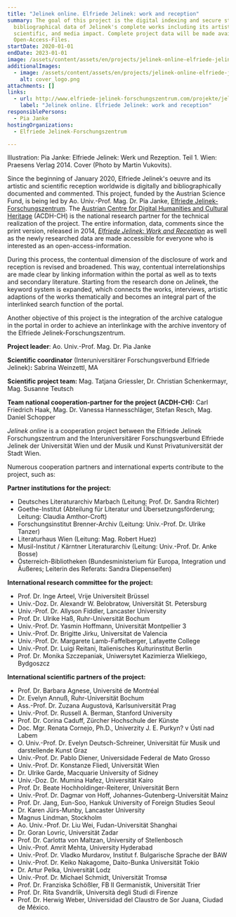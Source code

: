 ```yaml
---
title: "Jelinek online. Elfriede Jelinek: work and reception"
summary: The goal of this project is the digital indexing and secure storage of
  bibliographical data of Jelinek's complete works including its artistic,
  scientific, and media impact. Complete project data will be made available as
  Open-Access-Files.
startDate: 2020-01-01
endDate: 2023-01-01
image: /assets/content/assets/en/projects/jelinek-online-elfriede-jelinek-work-and-reception/jelinek_v8_neu.png
additionalImages:
  - image: /assets/content/assets/en/projects/jelinek-online-elfriede-jelinek-work-and-reception/additionalImages/cover_logo.png
    alt: cover_logo.png
attachments: []
links:
  - url: http://www.elfriede-jelinek-forschungszentrum.com/projekte/jelinek-online-2020-23/
    label: "Jelinek online. Elfriede Jelinek: work and reception"
responsiblePersons:
  - Pia Janke
hostingOrganizations:
  - Elfriede Jelinek-Forschungszentrum

---
```

Illustration: Pia Janke: Elfriede Jelinek: Werk und Rezeption. Teil 1. Wien: Praesens Verlag 2014. Cover (Photo by Martin Vukovits).

Since the beginning of January 2020, Elfriede Jelinek's oeuvre and its artistic and scientific reception worldwide is digitally and bibliographically documented and commented. This project, funded by the Austrian Science Fund, is being led by Ao. Univ.-Prof. Mag. Dr. Pia Janke, [Elfriede Jelinek-Forschungszentrum](http://www.elfriede-jelinek-forschungszentrum.com/home/). The [Austrian Centre for Digital Humanities and Cultural Heritage](https://www.oeaw.ac.at/acdh/) (ACDH-CH) is the national research partner for the technical realization of the project. The entire information, data, comments since the print version, released in 2014, [_Elfriede Jelinek: Work and Reception_](http://www.elfriede-jelinek-forschungszentrum.com/publikationen/elfriede-jelinek-werk-und-rezeption/) as well as the newly researched data are made accessible for everyone who is interested as an open-access-information.

During this process, the contentual dimension of the disclosure of work and reception is revised and broadened. This way, contentual interrelationships are made clear by linking information within the portal as well as to texts and secondary literature. Starting from the research done on Jelinek, the keyword system is expanded, which connects the works, interviews, artistic adaptions of the works thematically and becomes an integral part of the interlinked search function of the portal.

Another objective of this project is the integration of the archive catalogue in the portal in order to achieve an interlinkage with the archive inventory of the Elfriede Jelinek-Forschungszentrum.

**Project leader**: Ao. Univ.-Prof. Mag. Dr. Pia Janke

**Scientific coordinator** (Interuniversitärer Forschungsverbund Elfriede Jelinek)**:** Sabrina Weinzettl, MA

**Scientific project team:** Mag. Tatjana Griessler, Dr. Christian Schenkermayr, Mag. Susanne Teutsch

**Team national cooperation-partner for the project (ACDH-CH):** Carl Friedrich Haak, Mag. Dr. Vanessa Hannesschläger, Stefan Resch, Mag. Daniel Schopper

_Jelinek online_ is a cooperation project between the Elfriede Jelinek Forschungszentrum and the Interuniversitärer Forschungsverbund Elfriede Jelinek der Universität Wien und der Musik und Kunst Privatuniversität der Stadt Wien.

Numerous cooperation partners and international experts contribute to the project, such as:

**Partner institutions for the project:**

*   Deutsches Literaturarchiv Marbach (Leitung: Prof. Dr. Sandra Richter)
*   Goethe-Institut (Abteilung für Literatur und Übersetzungsförderung; Leitung: Claudia Amthor-Croft)
*   Forschungsinstitut Brenner-Archiv (Leitung: Univ.-Prof. Dr. Ulrike Tanzer)
*   Literaturhaus Wien (Leitung: Mag. Robert Huez)
*   Musil-Institut / Kärntner Literaturarchiv (Leitung: Univ.-Prof. Dr. Anke Bosse)
*   Österreich-Bibliotheken (Bundesministerium für Europa, Integration und Äußeres; Leiterin des Referats: Sandra Diepenseifen)

**International research committee for the project:**

*   Prof. Dr. Inge Arteel, Vrije Universiteit Brüssel
*   Univ.-Doz. Dr. Alexandr W. Belobratow, Universität St. Petersburg
*   Univ.-Prof. Dr. Allyson Fiddler, Lancaster University
*   Prof. Dr. Ulrike Haß, Ruhr-Universität Bochum
*   Univ.-Prof. Dr. Yasmin Hoffmann, Universität Montpellier 3
*   Univ.-Prof. Dr. Brigitte Jirku, Universitat de Valencia
*   Univ.-Prof. Dr. Margarete Lamb-Faffelberger, Lafayette College
*   Univ.-Prof. Dr. Luigi Reitani, Italienisches Kulturinstitut Berlin
*   Prof. Dr. Monika Szczepaniak, Uniwersytet Kazimierza Wielkiego, Bydgoszcz

**International scientific partners of the project:**

*   Prof. Dr. Barbara Agnese, Université de Montréal
*   Dr. Evelyn Annuß, Ruhr-Universität Bochum
*   Ass.-Prof. Dr. Zuzana Augustová, Karlsuniversität Prag
*   Univ.-Prof. Dr. Russell A. Berman, Stanford University
*   Prof. Dr. Corina Caduff, Zürcher Hochschule der Künste
*   Doc. Mgr. Renata Cornejo, Ph.D., Univerzity J. E. Purkyn? v Ústí nad Labem
*   O. Univ.-Prof. Dr. Evelyn Deutsch-Schreiner, Universität für Musik und darstellende Kunst Graz
*   Univ.-Prof. Dr. Pablo Diener, Universidade Federal de Mato Grosso
*   Univ.-Prof. Dr. Konstanze Fliedl, Universität Wien
*   Dr. Ulrike Garde, Macquarie University of Sidney
*   Univ.-Doz. Dr. Mumina Hafez, Universität Kairo
*   Prof. Dr. Beate Hochholdinger-Reiterer, Universität Bern
*   Univ.-Prof. Dr. Dagmar von Hoff, Johannes-Gutenberg-Universität Mainz
*   Prof. Dr. Jang, Eun-Soo, Hankuk University of Foreign Studies Seoul
*   Dr. Karen Jürs-Munby, Lancaster University
*   Magnus Lindman, Stockholm
*   Ao. Univ.-Prof. Dr. Liu Wei, Fudan-Universität Shanghai
*   Dr. Goran Lovric, Universität Zadar
*   Prof. Dr. Carlotta von Maltzan, University of Stellenbosch
*   Univ.-Prof. Amrit Mehta, University Hyderabad
*   Univ.-Prof. Dr. Vladko Murdarov, Institut f. Bulgarische Sprache der BAW
*   Univ.-Prof. Dr. Keiko Nakagome, Daito-Bunka Universität Tokio
*   Dr. Artur Pelka, Universität Lodz
*   Univ.-Prof. Dr. Michael Schmidt, Universität Tromsø
*   Prof. Dr. Franziska Schößler, FB II Germanistik, Universität Trier
*   Prof. Dr. Rita Svandrlik, Università degli Studi di Firenze
*   Prof. Dr. Herwig Weber, Universidad del Claustro de Sor Juana, Ciudad de México.
